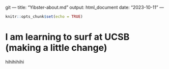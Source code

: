 git ---
title: "Yibster-about.md"
output: html_document
date: "2023-10-11"
---

```r
knitr::opts_chunk$set(echo = TRUE)
```


# I am learning to surf at UCSB (making a little change)
hihihihihi